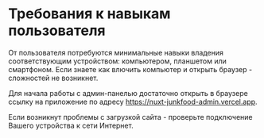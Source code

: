 # Требования к навыкам пользователя

От пользователя потребуются минимальные навыки владения соответствующим устройством: компьютером, планшетом или смартфоном. 
Если знаете как влючить компьютер и открыть браузер - сложностей не возникнет. 

Для начала работы с админ-панелью достаточно открыть в браузере ссылку на приложение по адресу 
https://nuxt-junkfood-admin.vercel.app.

Если возникнут проблемы с загрузкой сайта - проверьте подключение Вашего устройства к сети Интернет.
